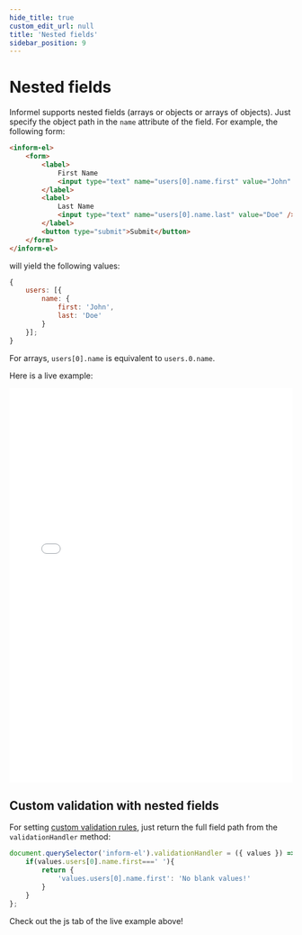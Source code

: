 ```yaml
---
hide_title: true
custom_edit_url: null
title: 'Nested fields'
sidebar_position: 9
---
```


# Nested fields

Informel supports nested fields (arrays or objects or arrays of objects). Just specify the object path in the `name` attribute of the field.
For example, the following form:

```html
<inform-el>
    <form>
        <label>
            First Name
            <input type="text" name="users[0].name.first" value="John" />
        </label>
        <label>
            Last Name
            <input type="text" name="users[0].name.last" value="Doe" />
        </label>
        <button type="submit">Submit</button>
    </form>
</inform-el>
```

will yield the following values:
```js
{
    users: [{
        name: {
            first: 'John',
            last: 'Doe'
        }
    }];
}
```

For arrays, `users[0].name` is equivalent to `users.0.name`.

Here is a live example:

<iframe width="100%" height="700" src="//jsfiddle.net/juliendelort/y2kL0csf/38/embedded/result,html,js" allowfullscreen="allowfullscreen" allowpaymentrequest frameborder="0"></iframe>

## Custom validation with nested fields

For setting [custom validation rules](/validation-rules#custom-validation-rules), just return the full field path from the `validationHandler` method:
```js
document.querySelector('inform-el').validationHandler = ({ values }) => {
    if(values.users[0].name.first===' '){
        return {
            'values.users[0].name.first': 'No blank values!'
        }
    }
};
```

Check out the js tab of the live example above!
